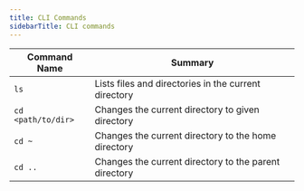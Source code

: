 ```yaml
---
title: CLI Commands
sidebarTitle: CLI commands
---
```


| Command Name          | Summary                                                |
|-----------------------|--------------------------------------------------------|
| `ls`                  | Lists files and directories in the current directory   |
| `cd <path/to/dir>`    | Changes the current directory to given directory       |
| `cd ~`                | Changes the current directory to the home directory    |
| `cd ..`               | Changes the current directory to the parent directory  |
